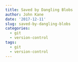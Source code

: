 ```yaml
---
title: Saved by Dangling Blobs
author: John Kane
date: '2017-12-11'
slug: saved-by-dangling-blobs
categories:
  - git
  - version-control
tags:
  - git
  - version-control
---
```


